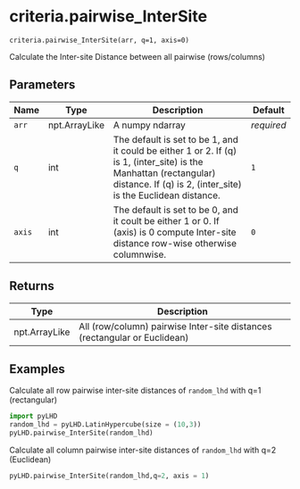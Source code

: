 # criteria.pairwise_InterSite { #pyLHD.criteria.pairwise_InterSite }

`criteria.pairwise_InterSite(arr, q=1, axis=0)`

Calculate the Inter-site Distance between all pairwise (rows/columns)

## Parameters

| Name   | Type          | Description                                                                                                                                                                        | Default    |
|--------|---------------|------------------------------------------------------------------------------------------------------------------------------------------------------------------------------------|------------|
| `arr`  | npt.ArrayLike | A numpy ndarray                                                                                                                                                                    | _required_ |
| `q`    | int           | The default is set to be 1, and it could be either 1 or 2. If (q) is 1, (inter_site) is the Manhattan (rectangular) distance. If (q) is 2, (inter_site) is the Euclidean distance. | `1`        |
| `axis` | int           | The default is set to be 0, and it coult be either 1 or 0. If (axis) is 0 compute Inter-site distance row-wise otherwise columnwise.                                               | `0`        |

## Returns

| Type          | Description                                                               |
|---------------|---------------------------------------------------------------------------|
| npt.ArrayLike | All (row/column) pairwise Inter-site distances (rectangular or Euclidean) |

## Examples



Calculate all row pairwise inter-site distances of `random_lhd` with q=1 (rectangular)
```python
import pyLHD
random_lhd = pyLHD.LatinHypercube(size = (10,3))
pyLHD.pairwise_InterSite(random_lhd)
```
Calculate all column pairwise inter-site distances of `random_lhd` with q=2 (Euclidean)
```python
pyLHD.pairwise_InterSite(random_lhd,q=2, axis = 1)
```